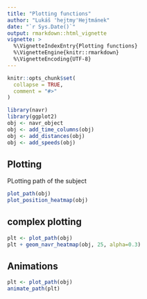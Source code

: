 ```yaml
---
title: "Plotting functions"
author: "Lukáš 'hejtmy'Hejtmánek"
date: "`r Sys.Date()`"
output: rmarkdown::html_vignette
vignette: >
  %\VignetteIndexEntry{Plotting functions}
  %\VignetteEngine{knitr::rmarkdown}
  %\VignetteEncoding{UTF-8}
---
```


```r
knitr::opts_chunk$set(
  collapse = TRUE,
  comment = "#>"
)
```

```r
library(navr)
library(ggplot2)
obj <- navr_object
obj <- add_time_columns(obj)
obj <- add_distances(obj)
obj <- add_speeds(obj)
```

## Plotting
PLotting path of the subject
```r
plot_path(obj)
plot_position_heatmap(obj)
```

## complex plotting
```r
plt <- plot_path(obj)
plt + geom_navr_heatmap(obj, 25, alpha=0.3)
```


## Animations
```r
plt <- plot_path(obj)
animate_path(plt)
```
